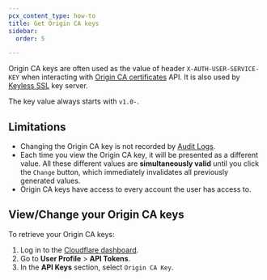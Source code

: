 ```yaml
---
pcx_content_type: how-to
title: Get Origin CA keys
sidebar:
  order: 5

---
```


Origin CA keys are often used as the value of header `X-AUTH-USER-SERVICE-KEY` when interacting with [Origin CA certificates](/ssl/origin-configuration/origin-ca/) API. It is also used by [Keyless SSL](/ssl/keyless-ssl/) key server.

The key value always starts with `v1.0-`.

## Limitations

* Changing the Origin CA key is not recorded by [Audit Logs](/fundamentals/setup/account/account-security/review-audit-logs/).
* Each time you view the Origin CA key, it will be presented as a different value. All these different values are **simultaneously valid** until you click the `Change` button, which immediately invalidates all previously generated values.
* Origin CA keys have access to every account the user has access to.

## View/Change your Origin CA keys

To retrieve your Origin CA keys:

1. Log in to the [Cloudflare dashboard](https://dash.cloudflare.com).
2. Go to **User Profile** > **API Tokens**.
3. In the **API Keys** section, select `Origin CA Key`.
